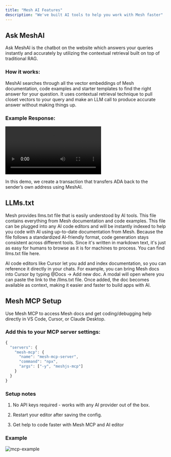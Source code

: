 ```yaml
---
title: "Mesh AI Features"
description: "We've built AI tools to help you work with Mesh faster"
---
```


## Ask MeshAI

Ask MeshAI is the chatbot on the website which answers your queries instantly and accurately by utilizing the contextual retrieval built on top of traditional RAG.

### How it works:

MeshAI searches through all the vector embeddings of Mesh documentation, code examples and starter templates to find the right answer for your question. It uses contextual retrieval technique to pull closet vectors to your query and make an LLM call to produce accurate answer without making things up.

### Example Response:

<video controls>
  <source src="/videos/demo.webm" type="video/webm" />
</video>

In this demo, we create a transaction that transfers ADA back to the sender’s own address using MeshAI.


## LLMs.txt

Mesh provides llms.txt file that is easily understood by AI tools. This file contains everything from Mesh documentation and code examples. This file can be plugged into any AI code editors and will be instantly indexed to help you code with AI using up-to-date documentation from Mesh. Because the file follows a standardized AI-friendly format, code generation stays consistent across different tools. Since it's written in markdown text, it's just as easy for humans to browse as it is for machines to process. You can find llms.txt file <Link href="/llms.txt">here</Link>.

AI code editors like Cursor let you add and index documentation, so you can reference it directly in your chats. For example, you can bring Mesh docs into Cursor by typing @Docs → Add new doc. A modal will open where you can paste the link to the <Link href="/llms.txt">/llms.txt</Link> file. Once added, the doc becomes available as context, making it easier and faster to build apps with AI.


## Mesh MCP Setup

Use Mesh MCP to access Mesh docs and get coding/debugging help directly in VS Code, Cursor, or Claude Desktop.

### Add this to your MCP server settings:

```ts
{
  "servers": {
    "mesh-mcp": {
      "name": "mesh-mcp-server",
      "command": "npx",
      "args": ["-y", "meshjs-mcp"]
    }
  }
}
```

### Setup notes

1. No API keys required - works with any AI provider out of the box.

2. Restart your editor after saving the config.

3. Get help to code faster with Mesh MCP and AI editor

### Example

<img src="ai/mcp-example.png" alt="mcp-example" />